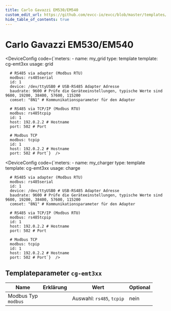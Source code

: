 ```yaml
---
title: Carlo Gavazzi EM530/EM540
custom_edit_url: https://github.com/evcc-io/evcc/blob/master/templates/definition/meter/cg-emt3xx.yaml
hide_table_of_contents: true
---
```



# Carlo Gavazzi EM530/EM540

<div className="device-detail-container">
  <div className="device-detail-content">
    <DeviceFeatures features="" />

<Tabs>
<TabItem value="grid" label="Netz" default>

<DeviceConfig code={`meters:
    - name: my_grid
      type: template
      template: cg-emt3xx
      usage: grid
      
      # RS485 via adapter (Modbus RTU)
      modbus: rs485serial
      id: 1
      device: /dev/ttyUSB0 # USB-RS485 Adapter Adresse
      baudrate: 9600 # Prüfe die Geräteeinstellungen, typische Werte sind 9600, 19200, 38400, 57600, 115200
      comset: "8N1" # Kommunikationsparameter für den Adapter
      
      # RS485 via TCP/IP (Modbus RTU)
      modbus: rs485tcpip
      id: 1
      host: 192.0.2.2 # Hostname
      port: 502 # Port
      
      # Modbus TCP
      modbus: tcpip
      id: 1
      host: 192.0.2.2 # Hostname
      port: 502 # Port`}  />

</TabItem>
<TabItem value="charge" label="Wallbox">

<DeviceConfig code={`meters:
    - name: my_charger
      type: template
      template: cg-emt3xx
      usage: charge
      
      # RS485 via adapter (Modbus RTU)
      modbus: rs485serial
      id: 1
      device: /dev/ttyUSB0 # USB-RS485 Adapter Adresse
      baudrate: 9600 # Prüfe die Geräteeinstellungen, typische Werte sind 9600, 19200, 38400, 57600, 115200
      comset: "8N1" # Kommunikationsparameter für den Adapter
      
      # RS485 via TCP/IP (Modbus RTU)
      modbus: rs485tcpip
      id: 1
      host: 192.0.2.2 # Hostname
      port: 502 # Port
      
      # Modbus TCP
      modbus: tcpip
      id: 1
      host: 192.0.2.2 # Hostname
      port: 502 # Port`}  />

</TabItem>
</Tabs>
  </div>
  <div className="device-detail-icon">
    <evcc-icon
      type="meter"
      name="carlo-gavazzi-em530-em540"
      size="400px"
      alt="Carlo Gavazzi EM530/EM540"
      className="device-detail-icon-img"
    ></evcc-icon>
  </div>
</div>

## Templateparameter `cg-emt3xx`

| Name | Erklärung | Wert | Optional |
|-----------|-----------|------|----------|
| Modbus Typ<br/>`modbus` |  | Auswahl: `rs485`, `tcpip` | nein |

